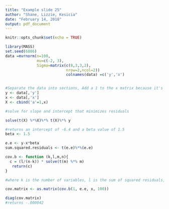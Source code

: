 ---
title: "Example slide 25"
author: "Shane, Lizzie, Kesicia"
date: "February 14, 2018"
output: pdf_document
---

```{r setup, include=FALSE}
knitr::opts_chunk$set(echo = TRUE)
```


```{r set data}
library(MASS)
set.seed(6886)
data =mvrnorm(n=100, 
              mu=c(-2, 3),
              Sigma=matrix(c(8,3,3,2),
                           nrow=2,ncol=2))
                           colnames(data) =c('y','x')


#Separate the data into sections, Add a 1 to the x matrix because it's in the slide.
y <- data[,'y']
x <- data[,'x']
X <- cbind('a'=1,x)
```


```{r solve for beta}
#solve for slope and intercept that minimizes residuals

solve(t(X) %*%X)%*% t(X)%*% y

#returns an intercept of -6.4 and a beta value of 1.5
beta <- 1.5

```

```{r function}
e.e <- y-x*beta
sum.squared.residuals <- t(e.e)%*%(e.e)

cov.b <- function (k,l,m,n){         
  c = (l/(n-k)) * solve(t(m) %*% m)
   return(c)
}

#where k is the number of variables, l is the sum of squared residuals, m is the matrix of variables, and n is the number of observations.

cov.matrix <- as.matrix(cov.b(1, e.e, x, 100))

diag(cov.matrix)
#returns -.000042

```